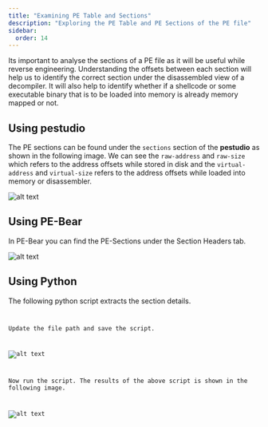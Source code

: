 ```yaml
---
title: "Examining PE Table and Sections"
description: "Exploring the PE Table and PE Sections of the PE file"
sidebar:
  order: 14
---
```



Its important to analyse the sections of a PE file as it will be useful while reverse engineering. Understanding the offsets between each section will help us to identify the correct section under the disassembled view of a decompiler. It will also help to identify whether if a shellcode or some executable binary that is to be loaded into memory is already memory mapped or not.

## Using pestudio

The PE sections can be found under the `sections` section of the **pestudio** as shown in the following image. We can see the `raw-address` and `raw-size` which refers to the address offsets while stored in disk and the `virtual-address` and `virtual-size` refers to the address offsets while loaded into memory or disassembler.

![alt text](../../assets/image-76.png)

## Using PE-Bear

In PE-Bear you can find the PE-Sections under the Section Headers tab.

![alt text](../../assets/image-69.png)

## Using Python

The following python script extracts the section details.

<Code
  lang="python"
  title="examining_pe_tables_and_sections.py"
  code={ExaminingPeTablesAndSectionsPythonCode}
/>

Update the file path and save the script.

![alt text](../../assets/image-59.png)

Now run the script. The results of the above script is shown in the following image.

![alt text](../../assets/image-63.png)
